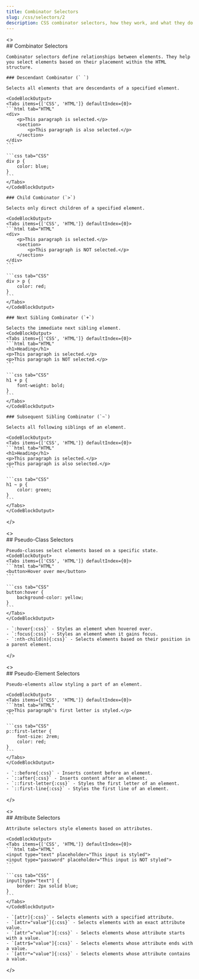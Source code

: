 ```yaml
---
title: Combinator Selectors
slug: /css/selectors/2
description: CSS combinator selectors, how they work, and what they do.
---
```



<>    
    ## Combinator Selectors

    Combinator selectors define relationships between elements. They help you select elements based on their placement within the HTML structure.

    ### Descendant Combinator (` `)
    
    Selects all elements that are descendants of a specified element.

    <CodeBlockOutput>
    <Tabs items={['CSS', 'HTML']} defaultIndex={0}>
    ```html tab="HTML"
    <div>
        <p>This paragraph is selected.</p>
        <section>
            <p>This paragraph is also selected.</p>
        </section>
    </div>
    ```

    ```css tab="CSS"
    div p {
        color: blue;
    }
    ```
    </Tabs>
    </CodeBlockOutput>

    ### Child Combinator (`>`)
    
    Selects only direct children of a specified element.

    <CodeBlockOutput>
    <Tabs items={['CSS', 'HTML']} defaultIndex={0}>
    ```html tab="HTML"
    <div>
        <p>This paragraph is selected.</p>
        <section>
            <p>This paragraph is NOT selected.</p>
        </section>
    </div>
    ```

    ```css tab="CSS"
    div > p {
        color: red;
    }
    ```
    </Tabs>
    </CodeBlockOutput>

    ### Next Sibling Combinator (`+`)
    
    Selects the immediate next sibling element.
    <CodeBlockOutput>
    <Tabs items={['CSS', 'HTML']} defaultIndex={0}>
    ```html tab="HTML"
    <h1>Heading</h1>
    <p>This paragraph is selected.</p>
    <p>This paragraph is NOT selected.</p>
    ```

    ```css tab="CSS"
    h1 + p {
        font-weight: bold;
    }
    ```
    </Tabs>
    </CodeBlockOutput>

    ### Subsequent Sibling Combinator (`~`)

    Selects all following siblings of an element.

    <CodeBlockOutput>
    <Tabs items={['CSS', 'HTML']} defaultIndex={0}>
    ```html tab="HTML"
    <h1>Heading</h1>
    <p>This paragraph is selected.</p>
    <p>This paragraph is also selected.</p>
    ```

    ```css tab="CSS"
    h1 ~ p {
        color: green;
    }
    ```
    </Tabs>
    </CodeBlockOutput>
</>

<>    
    ## Pseudo-Class Selectors

    Pseudo-classes select elements based on a specific state.
    <CodeBlockOutput>
    <Tabs items={['CSS', 'HTML']} defaultIndex={0}>
    ```html tab="HTML"
    <button>Hover over me</button>
    ```

    ```css tab="CSS"
    button:hover {
        background-color: yellow;
    }
    ```
    </Tabs>
    </CodeBlockOutput>

    - `:hover{:css}` - Styles an element when hovered over.
    - `:focus{:css}` - Styles an element when it gains focus.
    - `:nth-child(n){:css}` - Selects elements based on their position in a parent element.
</>

<>    
    ## Pseudo-Element Selectors

    Pseudo-elements allow styling a part of an element.

    <CodeBlockOutput>
    <Tabs items={['CSS', 'HTML']} defaultIndex={0}>
    ```html tab="HTML"
    <p>This paragraph's first letter is styled.</p>
    ```

    ```css tab="CSS"
    p::first-letter {
        font-size: 2rem;
        color: red;
    }
    ```
    </Tabs>
    </CodeBlockOutput>

    - `::before{:css}` - Inserts content before an element.
    - `::after{:css}` - Inserts content after an element.
    - `::first-letter{:css}` - Styles the first letter of an element.
    - `::first-line{:css}` - Styles the first line of an element.
</>

<>    
    ## Attribute Selectors

    Attribute selectors style elements based on attributes.

    <CodeBlockOutput>
    <Tabs items={['CSS', 'HTML']} defaultIndex={0}>
    ```html tab="HTML"
    <input type="text" placeholder="This input is styled">
    <input type="password" placeholder="This input is NOT styled">
    ```

    ```css tab="CSS"
    input[type="text"] {
        border: 2px solid blue;
    }
    ```
    </Tabs>
    </CodeBlockOutput>

    - `[attr]{:css}` - Selects elements with a specified attribute.
    - `[attr="value"]{:css}` - Selects elements with an exact attribute value.
    - `[attr^="value"]{:css}` - Selects elements whose attribute starts with a value.
    - `[attr$="value"]{:css}` - Selects elements whose attribute ends with a value.
    - `[attr*="value"]{:css}` - Selects elements whose attribute contains a value.
</>
